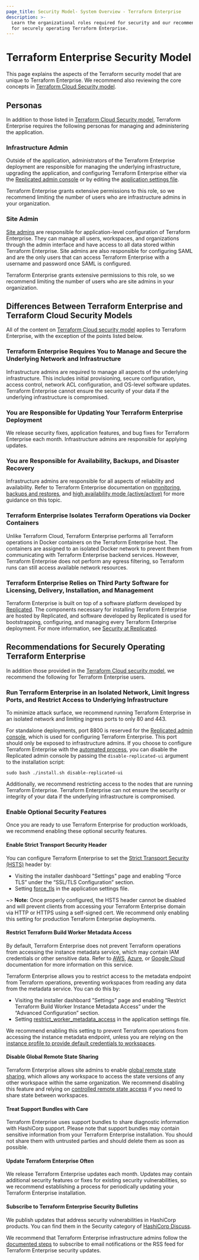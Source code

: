 ```yaml
---
page_title: Security Model- System Overview - Terraform Enterprise
description: >-
  Learn the organizational roles required for security and our recommendations
  for securely operating Terraform Enterprise.
---
```


# Terraform Enterprise Security Model

This page explains the aspects of the Terraform security model that are unique to Terraform Enterprise. We recommend also reviewing the core concepts in [Terraform Cloud Security model](/cloud-docs/architectural-details/security-model).

## Personas

In addition to those listed in [Terraform Cloud Security model](/cloud-docs/architectural-details/security-model), Terraform Enterprise requires the following personas for managing and administering the application.

### Infrastructure Admin

Outside of the application, administrators of the Terraform Enterprise deployment are responsible for managing the underlying infrastructure, upgrading the application, and configuring Terraform Enterprise either via the [Replicated admin console](/enterprise/install/interactive/config#system-configuration) or by editing the [application settings file](/enterprise/install/automated/automating-the-installer).

Terraform Enterprise grants extensive permissions to this role, so we recommend limiting the number of users who are infrastructure admins in your organization.

### Site Admin

[Site admins](/enterprise/admin/application/admin-access) are responsible for application-level configuration of Terraform Enterprise. They can manage all users, workspaces, and organizations through the admin interface and have access to all data stored within Terraform Enterprise. Site admins are also responsible for configuring SAML and are the only users that can access Terraform Enterprise with a username and password once SAML is configured.

Terraform Enterprise grants extensive permissions to this role, so we recommend limiting the number of users who are site admins in your organization.

## Differences Between Terraform Enterprise and Terraform Cloud Security Models

All of the content on [Terraform Cloud security model](/cloud-docs/architectural-details/security-model) applies to Terraform Enterprise, with the exception of the points listed below.

### Terraform Enterprise Requires You to Manage and Secure the Underlying Network and Infrastructure

Infrastructure admins are required to manage all aspects of the underlying infrastructure. This includes initial provisioning, secure configuration, access control, network ACL configuration, and OS-level software updates. Terraform Enterprise cannot ensure the security of your data if the underlying infrastructure is compromised.

### You are Responsible for Updating Your Terraform Enterprise Deployment

We release security fixes, application features, and bug fixes for Terraform Enterprise each month. Infrastructure admins are responsible for applying updates.

### You are Responsible for Availability, Backups, and Disaster Recovery

Infrastructure admins are responsible for all aspects of reliability and availability. Refer to Terraform Enterprise documentation on [monitoring](/enterprise/admin/infrastructure/monitoring), [backups and restores](/enterprise/admin/infrastructure/backup-restore), and [high availability mode (active/active)](/enterprise/admin/infrastructure/active-active) for more guidance on this topic.

### Terraform Enterprise Isolates Terraform Operations via Docker Containers

Unlike Terraform Cloud, Terraform Enterprise performs all Terraform operations in Docker containers on the Terraform Enterprise host. The containers are assigned to an isolated Docker network to prevent them from communicating with Terraform Enterprise backend services. However, Terraform Enterprise does not perform any egress filtering, so Terraform runs can still access available network resources.

### Terraform Enterprise Relies on Third Party Software for Licensing, Delivery, Installation, and Management

Terraform Enterprise is built on top of a software platform developed by [Replicated](https://www.replicated.com/). The components necessary for installing Terraform Enterprise are hosted by Replicated, and software developed by Replicated is used for bootstrapping, configuring, and managing every Terraform Enterprise deployment. For more information, see [Security at Replicated](https://www.replicated.com/security/).

## Recommendations for Securely Operating Terraform Enterprise

In addition those provided in the [Terraform Cloud security model](/cloud-docs/architectural-details/security-model), we recommend the following for Terraform Enterprise users.

### Run Terraform Enterprise in an Isolated Network, Limit Ingress Ports, and Restrict Access to Underlying Infrastructure

To minimize attack surface, we recommend running Terraform Enterprise in an isolated network and limiting ingress ports to only 80 and 443.

For standalone deployments, port 8800 is reserved for the [Replicated admin console](/enterprise/admin/application/admin-access), which is used for configuring Terraform Enterprise. This port should only be exposed to infrastructure admins. If you choose to configure Terraform Enterprise with the [automated process](/enterprise/install/automated/automating-the-installer), you can disable the Replicated admin console by passing the `disable-replicated-ui` argument to the installation script:

`sudo bash ./install.sh disable-replicated-ui`

Additionally, we recommend restricting access to the nodes that are running Terraform Enterprise. Terraform Enterprise can not ensure the security or integrity of your data if the underlying infrastructure is compromised.

### Enable Optional Security Features

Once you are ready to use Terraform Enterprise for production workloads, we recommend enabling these optional security features.

#### Enable Strict Transport Security Header

You can configure Terraform Enterprise to set the [Strict Transport Security (HSTS)](https://developer.mozilla.org/en-US/docs/Web/HTTP/Headers/Strict-Transport-Security) header by:

* Visiting the installer dashboard "Settings" page and enabling “Force TLS” under the “SSL/TLS Configuration” section.
* Setting [force_tls](/enterprise/install/automated/automating-the-installer#force_tls) in the application settings file.

~> **Note:** Once properly configured, the HSTS header cannot be disabled and will prevent clients from accessing your Terraform Enterprise domain via HTTP or HTTPS using a self-signed cert. We recommend only enabling this setting for production Terraform Enterprise deployments.

#### Restrict Terraform Build Worker Metadata Access

By default, Terraform Enterprise does not prevent Terraform operations from accessing the instance metadata service, which may contain IAM credentials or other sensitive data. Refer to [AWS](https://docs.aws.amazon.com/AWSEC2/latest/UserGuide/ec2-instance-metadata.html), [Azure](https://docs.microsoft.com/en-us/azure/virtual-machines/windows/instance-metadata-service?tabs=windows), or [Google Cloud](https://cloud.google.com/compute/docs/storing-retrieving-metadata) documentation for more information on this service.

Terraform Enterprise allows you to restrict access to the metadata endpoint from Terraform operations, preventing workspaces from reading any data from the metadata service. You can do this by:

* Visiting the installer dashboard "Settings" page and enabling “Restrict Terraform Build Worker Instance Metadata Access” under the “Advanced Configuration” section.
* Setting [restrict_worker_metadata_access](/enterprise/install/automated/automating-the-installer#restrict_worker_metadata_access) in the application settings file.

We recommend enabling this setting to prevent Terraform operations from accessing the instance metadata endpoint, unless you are relying on the [instance profile to provide default credentials to workspaces](/enterprise/before-installing/#instance-profile-as-default-credentials).

#### Disable Global Remote State Sharing

Terraform Enterprise allows site admins to enable [global remote state sharing](/enterprise/admin/application/general#remote-state-sharing), which allows any workspace to access the state versions of any other workspace within the same organization. We recommend disabling this feature and relying on [controlled remote state access](https://www.hashicorp.com/blog/announcing-controlled-remote-state-access-for-terraform-cloud-and-enterprise) if you need to share state between workspaces.

#### Treat Support Bundles with Care

Terraform Enterprise uses support bundles to share diagnostic information with HashiCorp support. Please note that support bundles may contain sensitive information from your Terraform Enterprise installation. You should not share them with untrusted parties and should delete them as soon as possible.

#### Update Terraform Enterprise Often

We release Terraform Enterprise updates each month. Updates may contain additional security features or fixes for existing security vulnerabilities, so we recommend establishing a process for periodically updating your Terraform Enterprise installation.

#### Subscribe to Terraform Enterprise Security Bulletins

We publish updates that address security vulnerabilities in HashiCorp products. You can find them in the Security category of [HashiCorp Discuss](https://discuss.hashicorp.com/c/security/).

We recommend that Terraform Enterprise infrastructure admins follow the [documented steps](https://discuss.hashicorp.com/t/about-hashicorp-security-updates/15330) to subscribe to email notifications or the RSS feed for Terraform Enterprise security updates.
